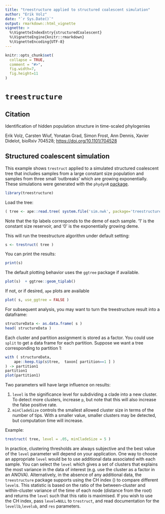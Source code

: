 ```yaml
---
title: "treestructure applied to structured coalescent simulation"
author: "Erik Volz"
date: "`r Sys.Date()`"
output: rmarkdown::html_vignette
vignette: >
  %\VignetteIndexEntry{structuredCoalescent}
  %\VignetteEngine{knitr::rmarkdown}
  %\VignetteEncoding{UTF-8}
---
```


```r
knitr::opts_chunk$set(
  collapse = TRUE,
  comment = "#>",
  fig.width=7,
  fig.height=11
)
```


# `treestructure`

## Citation


Identification of hidden population structure in time-scaled phylogenies

Erik Volz, Carsten Wiuf, Yonatan Grad, Simon Frost, Ann Dennis, Xavier Didelot,
bioRxiv 704528; [https://doi.org/10.1101/704528](https://doi.org/10.1101/704528)

## Structured coalescent simulation 

This example shows `trestruct` applied to a simulated structured coalescent tree that includes samples from a large constant size population and samples from three small 'outbreaks' which are growing exponentially. These simulations were generated with the `phydynR` [package](https://github.com/emvolz-phylodynamics/phydynR). 

```r
library(treestructure)
```

Load the tree: 

```r
( tree <- ape::read.tree( system.file('sim.nwk', package='treestructure') ) ) 
```


Note that the tip labels corresponds to the deme of each sample. '1' is the constant size reservoir, and '0' is the exponentially growing deme. 


This will run the treestructure algorithm under default setting: 
```r
s <- trestruct( tree ) 
```

You can print the results: 

```r
print(s) 
```

The default plotting behavior uses the `ggtree` package if available. 

```r
plot(s)  + ggtree::geom_tiplab() 
```

If not, or if desired, `ape` plots are available

```r
plot( s, use_ggtree = FALSE )
```


For subsequent analysis, you may want to turn the treestructure result into a dataframe: 
```r
structureData <- as.data.frame( s ) 
head( structureData )
```

Each cluster and partition assignment is stored as a factor. You could use `split` to get a data frame for each partition. 
Suppose we want a tree corresponding to partition 1: 
```r
with ( structureData, 
	ape::keep.tip(s$tree,  taxon[ partition==1 ] ) 
) -> partition1
partition1
plot(partition1)
```

Two parameters will have large influence on results: 

1. `level` is the significance level for subdividing a clade into a new cluster. To detect more clusters, increase `p`, but note that this will also increase the false positive rate. 
2. `minCladeSize` controls the smallest allowed cluster size in terms of the number of tips. With a smaller value, smaller clusters may be detected, but computation time will increase. 

Example: 
```r
trestruct( tree, level = .05, minCladeSize = 5 )
```

In practice, clustering thresholds are always subjective and the best value of the `level` parameter will depend on your application. 
One way to choose an appropriate `level` would be to use additional data associated with each sample. You can select the `level` which gives a set of clusters that explains the most variance in the data of interest (e.g. use the cluster as a factor in an ANOVA). 
Alternatively, in the absence of any additional data, the `treestructure` package supports using the CH index (\url{https://en.wikipedia.org/wiki/Calinski–Harabasz_index}) to compare different `level`s. This statistic is based on the ratio of the between-cluster and within-cluster variance of the time of each node (distance from the root) and returns the `level` such that this ratio is maximised. If you wish to use the CH index, pass `level=NULL` to `trestruct`, and read documentation for the `levellb`,`levelub`, and `res` parameters. 



